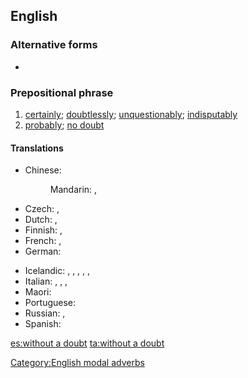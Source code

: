 ==English==

===Alternative forms===
* {{l|en|without doubt}}

===Prepositional phrase===
{{head|en|prepositional phrase|head=[[without]] a [[doubt]]}}

# [[certainly]]; [[doubtlessly]]; [[unquestionably]]; [[indisputably]]
# [[probably]]; [[no doubt]]

====Translations====
{{trans-see|certainly}}

{{trans-see|probably}}

{{trans-top}}
* Chinese:
*: Mandarin: {{t+|cmn|毫無疑問|sc=Hani}}, {{t+|cmn|毫无疑问|tr=háowú yíwèn|sc=Hani}}
* Czech: {{t+|cs|bezpochyby}}, {{t+|cs|nepochybně}}
* Dutch: {{t+|nl|ongetwijfeld}}, {{t|nl|zonder twijfel}}
* Finnish: {{t+|fi|epäilemättä}}, {{t|fi|ilman epäilystäkään}}
* French: {{t+|fr|sans doute}}, {{t+|fr|sans aucun doute}}
* German: {{t+|de|zweifelsohne}}
{{trans-mid}}
* Icelandic: {{t|is|án efa}}, {{t|is|eflaust}}, {{t|is|efalaust}}, {{t|is|vafalaust}}, {{t|is|óefað}}, {{t|is|ótvírætt}}
* Italian: {{t|it|senza dubbio}}, {{t+|it|non c'è che dire}}, {{t|it|senz'ombra di dubbio}}, {{t|it|senza ombra di dubbio}}
* Maori: {{t|mi|kāore e kore}}
* Portuguese: {{t|pt|sem dúvida}}
* Russian: {{t|ru|без сомне́ния}}, {{t+|ru|несомне́нно}}
* Spanish: {{t+|es|sin duda}}
{{trans-bottom}}

[[Category:English modal adverbs]]

[[es:without a doubt]]
[[ta:without a doubt]]